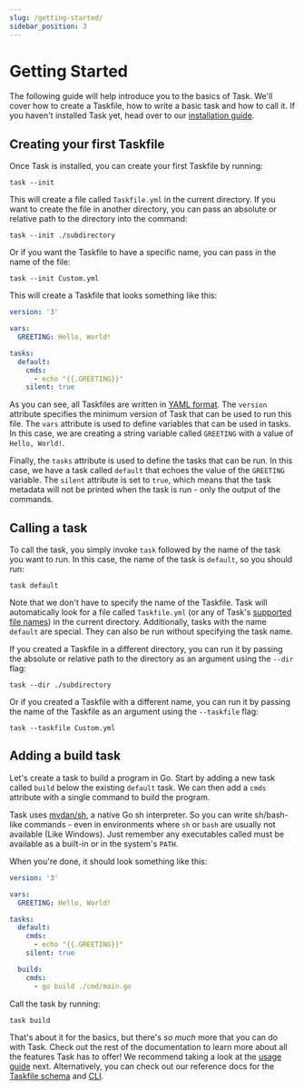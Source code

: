 ```yaml
---
slug: /getting-started/
sidebar_position: 3
---
```


# Getting Started

The following guide will help introduce you to the basics of Task. We'll cover
how to create a Taskfile, how to write a basic task and how to call it. If you
haven't installed Task yet, head over to our [installation
guide][installation].

## Creating your first Taskfile

Once Task is installed, you can create your first Taskfile by running:

```shell
task --init
```

This will create a file called `Taskfile.yml` in the current directory. If you
want to create the file in another directory, you can pass an absolute or
relative path to the directory into the command:

```shell
task --init ./subdirectory
```

Or if you want the Taskfile to have a specific name, you can pass in the name of
the file:

```shell
task --init Custom.yml
```

This will create a Taskfile that looks something like this:

```yaml
version: '3'

vars:
  GREETING: Hello, World!

tasks:
  default:
    cmds:
      - echo "{{.GREETING}}"
    silent: true
```

As you can see, all Taskfiles are written in [YAML format][yaml]. The `version`
attribute specifies the minimum version of Task that can be used to run this
file. The `vars` attribute is used to define variables that can be used in
tasks. In this case, we are creating a string variable called `GREETING` with a
value of `Hello, World!`.

Finally, the `tasks` attribute is used to define the tasks that can be run. In
this case, we have a task called `default` that echoes the value of the
`GREETING` variable. The `silent` attribute is set to `true`, which means that
the task metadata will not be printed when the task is run - only the output of
the commands.

## Calling a task

To call the task, you simply invoke `task` followed by the name of the task you
want to run. In this case, the name of the task is `default`, so you should run:

```shell
task default
```

Note that we don't have to specify the name of the Taskfile. Task will
automatically look for a file called `Taskfile.yml` (or any of Task's [supported
file names][supported-file-names]) in the current directory. Additionally, tasks
with the name `default` are special. They can also be run without specifying the
task name.

If you created a Taskfile in a different directory, you can run it by passing
the absolute or relative path to the directory as an argument using the `--dir`
flag:

```shell
task --dir ./subdirectory
```

Or if you created a Taskfile with a different name, you can run it by passing
the name of the Taskfile as an argument using the `--taskfile` flag:

```shell
task --taskfile Custom.yml
```

## Adding a build task

Let's create a task to build a program in Go. Start by adding a new task called
`build` below the existing `default` task. We can then add a `cmds` attribute
with a single command to build the program.

Task uses [mvdan/sh][mvdan/sh], a native Go sh interpreter. So you can write
sh/bash-like commands - even in environments where `sh` or `bash` are usually
not available (Like Windows). Just remember any executables called must be
available as a built-in or in the system's `PATH`.

When you're done, it should look something like this:

```yaml
version: '3'

vars:
  GREETING: Hello, World!

tasks:
  default:
    cmds:
      - echo "{{.GREETING}}"
    silent: true

  build:
    cmds:
      - go build ./cmd/main.go
```

Call the task by running:

```shell
task build
```

That's about it for the basics, but there's _so much_ more that you can do with
Task. Check out the rest of the documentation to learn more about all the
features Task has to offer! We recommend taking a look at the [usage
guide][usage] next. Alternatively, you can check out our reference docs for the
[Taskfile schema][schema] and [CLI][cli].

[yaml]: https://yaml.org/
[installation]: /installation/
[supported-file-names]: /usage/#supported-file-names
[mvdan/sh]: https://github.com/mvdan/sh
[usage]: /usage/
[schema]: /reference/schema/
[cli]: /reference/cli/
